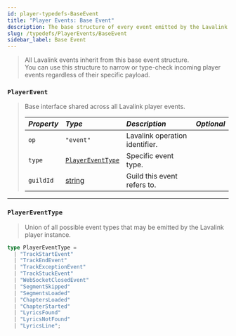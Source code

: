 ```yaml
---
id: player-typedefs-BaseEvent
title: "Player Events: Base Event"
description: The base structure of every event emitted by the Lavalink player.
slug: /typedefs/PlayerEvents/BaseEvent
sidebar_label: Base Event
---
```


> All Lavalink events inherit from this base event structure.  
> You can use this structure to narrow or type-check incoming player events regardless of their specific payload.

### `PlayerEvent`

> Base interface shared across all Lavalink player events.
> 
> | <i className="fa-solid fa-hashtag"/> Property | <i className="fa-solid fa-font"/> Type                                                            | <i className="fa-solid fa-list"/> Description | <i className="fa-solid fa-flask"/> Optional |
> |:----------------------------------------------|:--------------------------------------------------------------------------------------------------|:----------------------------------------------|:-------------------------------------------:|
> | `op`                                          | `"event"`                                                                                         | Lavalink operation identifier.                | <i className="fa-solid fa-xmark"/>          |
> | `type`                                        | [`PlayerEventType`](#playereventtype)                                                             | Specific event type.                          | <i className="fa-solid fa-xmark"/>          |
> | `guildId`                                     | [string](https://developer.mozilla.org/en-US/docs/Web/JavaScript/Reference/Global_Objects/String) | Guild this event refers to.                   | <i className="fa-solid fa-xmark"/>          |

---

### `PlayerEventType`

> Union of all possible event types that may be emitted by the Lavalink player instance.

```ts
type PlayerEventType =
  | "TrackStartEvent"
  | "TrackEndEvent"
  | "TrackExceptionEvent"
  | "TrackStuckEvent"
  | "WebSocketClosedEvent"
  | "SegmentSkipped"
  | "SegmentsLoaded"
  | "ChaptersLoaded"
  | "ChapterStarted"
  | "LyricsFound"
  | "LyricsNotFound"
  | "LyricsLine";
